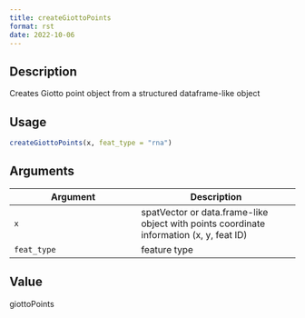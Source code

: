 ```yaml
--- 
title: createGiottoPoints 
format: rst 
date: 2022-10-06 
--- 
```


## Description

Creates Giotto point object from a structured dataframe-like object


## Usage

```r
createGiottoPoints(x, feat_type = "rna")
```


## Arguments

Argument      |Description
------------- |----------------
`x`     |     spatVector or data.frame-like object with points coordinate information (x, y, feat ID)
`feat_type`     |     feature type


## Value

giottoPoints


